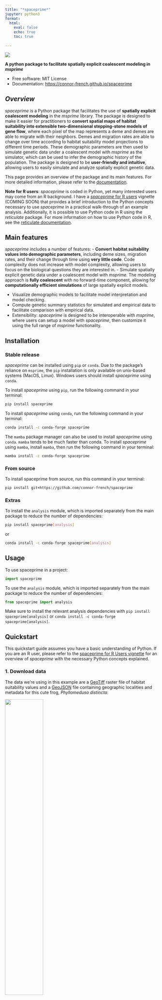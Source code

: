 ```yaml
---
title: "*spaceprime*"
jupyter: python3
format: 
  html:
    eval: false
    echo: true
    toc: true
    
---
```


[![](https://img.shields.io/pypi/v/spaceprime.svg)](https://pypi.python.org/pypi/spaceprime)

**A python package to facilitate spatially explicit coalescent modeling in *msprime***

-   Free software: MIT License
-   Documentation: <https://connor-french.github.io/spaceprime>

## *Overview*

*spaceprime* is a Python package that facilitates the use of **spatially explicit coalescent modeling** in the *msprime* library. The package is designed to make it easier for practitioners to **convert spatial maps of habitat suitability into extensible two-dimensional stepping-stone models of gene flow**, where each pixel of the map represents a deme and demes are able to migrate with their neighbors. Demes and migration rates are able to change over time according to habitat suitability model projections to different time periods. These demographic parameters are then used to simulate genetic data under a coalescent model with *msprime* as the simulator, which can be used to infer the demographic history of the population. The package is designed to be **user-friendly and intuitive**, allowing users to easily simulate and analyze spatially explicit genetic data.  

This page provides an overview of the package and its main features. For more detailed information, please refer to the [documentation](https://connor-french.github.io/spaceprime).  

**Note for R users**: *spaceprime* is coded in Python, yet many interested users may come from an R background. I have a [*spaceprime* for R users]() vignette (COMING SOON) that provides a brief introduction to the Python concepts necessary to use *spaceprime* in a practical walk-through of an example analysis. Additionally, it is possible to use Python code in R using the *reticulate* package. For more information on how to use Python code in R, see the [reticulate documentation](https://rstudio.github.io/reticulate/).  

## Main features

*spaceprime* includes a number of features: - **Convert habitat suitability values into demographic parameters**, including deme sizes, migration rates, and their change through time using **very little code**. Code complexity does not increase with model complexity, allowing users to focus on the biological questions they are interested in. - Simulate spatially explicit genetic data under a coalescent model with *msprime*. The modeling approach is **fully coalescent** with no forward-time component, allowing for **computationally efficient simulations** of large spatially explicit models.  

- Visualize demographic models to facilitate model interpretation and model checking. 
- Compute genetic summary statistics for simulated and empirical data to facilitate comparison with empirical data.  
- Extensibility: *spaceprime* is designed to be interoperable with *msprime*, where users can setup a model with *spaceprime*, then customize it using the full range of *msprime* functionality.  

## Installation

### Stable release

*spaceprime* can be installed using `pip` or `conda`. Due to the package's reliance on `msprime`, the `pip` installation is only available on unix-based systems (MacOS, Linux). Windows users should install *spaceprime* using `conda`.  

To install *spaceprime* using `pip`, run the following command in your terminal:  

```bash
pip install spaceprime
```

To install *spaceprime* using `conda`, run the following command in your terminal:  

```bash
conda install -c conda-forge spaceprime
```

The `mamba` package manager can also be used to install *spaceprime* using `conda`. `mamba` tends to be much faster than conda. To install *spaceprime* using `mamba`, install `mamba`, then run the following command in your terminal:  

```bash
mamba install -c conda-forge spaceprime
```

### From source

To install spaceprime from source, run this command in your terminal:  

```bash
pip install git+https://github.com/connor-french/spaceprime
```

### Extras

To install the `analysis` module, which is imported separately from the main package to reduce the number of dependencies:  

```bash
pip install spaceprime[analysis]
```

or

```bash
conda install -c conda-forge spaceprime[analysis]
```

## Usage

To use spaceprime in a project:  

```python
import spaceprime
```

To use the `analysis` module, which is imported separately from the main package to reduce the number of dependencies:  

```python
from spaceprime import analysis
```

::: {.callout-important}
Make sure to install the relevant analysis dependencies with `pip install spaceprime[analysis]` or `conda install -c conda-forge spaceprime[analysis]`.  
:::

## Quickstart

::: {.callout-tip}
This quickstart guide assumes you have a basic understanding of Python. If you are an R user, please refer to the [spaceprime for R Users vignette](https://connor-french.github.io/spaceprime) for an overview of *spaceprime* with the necessary Python concepts explained.
:::
### 1. Download data

The data we're using in this example are a [GeoTiff](https://en.wikipedia.org/wiki/GeoTIFF) raster file of habitat suitability values and a [GeoJSON](https://geojson.org/) file containing geographic localities and metadata for this cute frog, *Phyllomedusa distincta*:  

![](images/pdistincta.jpg){width=50% fig-align="center"}  

Follow the link to download the [projections.tif file](https://github.com/connor-french/spaceprime/raw/main/spaceprime/data/projections.tif). You do not need to download the [localities.geojson](https://raw.githubusercontent.com/connor-french/spaceprime/main/spaceprime/data/localities.geojson) file, as it is read in from the web in the code below.  


The raster file contains 23 layers, where each layer is a projection of the [habitat suitability model (aka species distribution model or ecological niche model)](https://en.wikipedia.org/wiki/Species_distribution_modelling) to a time slice in the past, ranging from the present day to 22,000 years ago in 1,000 year intervals. The habitat suitability values range from zero to one, where zero represents no suitability for the species and one represents perfect suitability. In the following plots, **yellow represents higher suitability and purple represents lower suitability**. Here are a few time slices of the model:  

```python
#| label: timeslices1
#| eval: true
#| echo: false

import spaceprime as sp #putting this here for use later
import rasterio
import matplotlib.pyplot as plt

r = rasterio.open("../spaceprime/data/projections.tif")

fig, axes = plt.subplots(2, 2, figsize=(10, 8))

for i, ax in enumerate(axes.flatten()):
  ax.imshow(r.read([1, 7, 14, 21][i]), cmap="viridis")
  ax.set_title(f"{[0, 6, 13, 20][i]} kya")

plt.tight_layout()
plt.show()
```

The GeoJSON file contains geographic localities of *P. distincta* in the Brazilian Atlantic Forest, along with metadata about each locality. Here are the localities plotted on top of the present-day habitat suitability model:  

```python
#| label: localities
#| echo: false
#| eval: true

import geopandas as gpd
import matplotlib.pyplot as plt
from rasterio.plot import show


locs = gpd.read_file("https://raw.githubusercontent.com/connor-french/spaceprime/main/spaceprime/data/localities.geojson")

fig, ax = plt.subplots(figsize=(6, 6))
r = rasterio.open("../spaceprime/data/projections.tif")
show(r.read(1), ax=ax, cmap="viridis", transform=r.transform)
locs.plot(ax=ax, color="red", markersize=50)
plt.show()

```

### 2. Read in packages and data

Now that we have our data, let's read in the packages and data we'll be using. The [GeoPandas](https://geopandas.org/en/stable/) and [Rasterio](https://rasterio.readthedocs.io/en/stable/index.html) packages are dependencies of *spaceprime*, so you shouldn't need to install them separately. They are needed for reading in locality data and habitat suitability rasters, respectively. Make sure to replace the `projections.tif` file path with the path to the file on your system:  

```python
#| label: import-data
#| eval: false

import spaceprime as sp
import geopandas as gpd
import rasterio


r = rasterio.open("projections.tif")
locs = gpd.read_file("https://raw.githubusercontent.com/connor-french/spaceprime/main/spaceprime/data/localities.geojson")
```


### 3. Set up the demographic model

Next, we'll convert the habitat suitability values into deme sizes, so each cell in the raster will represent a deme in our model. We'll use a linear transformation to convert the suitability values to deme sizes, where the suitability value is multiplied by a constant to get the deme size. The constant is the maximum local deme size, which we set to 1000. For more on transformations, see the [suitability to deme size transformation functions vignette](transformation-functions.qmd).  

```python
#| label: raster-to-demes
#| eval: true

d = sp.raster_to_demes(r, transformation="linear", max_local_size=1000)
```

Now that we have our deme sizes, we can set up the demographic model. The model that *spaceprime* uses is a two-dimensional stepping-stone model  with a global migration rate of 0.001 between neighboring demes. The global rate by default is scaled, where demes exchange the same number of migrants with their neighbors, regardless of deme size. To change this behavior, set `scale=false`. We're assuming that *P. distincta* has a generation time of one year. Using a single value for the `timesteps` argument tells spaceprime that 1000 generations passes in between each raster time step in the model.  

This step may take a few seconds (10-15 seconds on my machine) to run.  

```python
#| label: demography
#| eval: true

# initialize the model
demo = sp.spDemography()

# populate the spDemography object with the deme sizes and migration rates
demo.stepping_stone_2d(d, rate=0.001, timesteps=1000)
```


After initializing the spatial component of the simulation, it's desirable to add one or more ancestral populations to the model. This is done by providing a list of ancestral population sizes and the time (in generations) at which the spatially distributed demes migrate into the ancestral population(s). The following code adds a single ancestral population of 100,000 individuals that demes merge into 23,000 generations in the past:  

```python
#| label: anc-pops
#| eval: true

# add ancestral population
demo.add_ancestral_populations([100000], 23000)
```

### 4. Inspect your model

Now that we have our demographic model set up, we can inspect it to make sure it looks as expected. *spaceprime* has a series of `plot_()` functions that make this easier.  

#### `plot_landscape()`
`plot_landscape()` plots the deme sizes in space, which allows you to quickly inspect whether the transformation you applied to your habitat suitability map make sense. Here, we provide the demographic model object, the raster object, the index of the time slice to plot (0 for the present day in this case), and `basemap=True` to add an [OpenStreetMap](https://www.openstreetmap.org/) basemap, providing geographic context to the plot. If you don't have an internet connection, set `basemap=False` (the default) to plot without the basemap.  

```python
#| label: plot-landscape
#| eval: true

sp.plot_landscape(demo, r, 0, basemap=True)
```

#### `plot_model()`
`plot_model()` plots the deme sizes on a [folium](https://python-visualization.github.io/folium/latest/index.html) interactive  map, with precise deme sizes and outgoing migration rates for each deme present in a popup.  

```python
#| label: plot-model
#| eval: true

sp.plot_model(demo, r, 0)
```


### 4. Simulate genetic data

Before simulating this demography, we need to create a sample dictionary that translates the empirical sampling localities to the model's deme indices and maps those to the number of samples to take from each deme. By default, this function sets the number of individuals to sample from each deme to the number of empirical localities in that deme. The `coords_to_sample_dict()` function also returns two other dictionaries that are not used in this example, so we'll ignore them.  

```python
#| label: sample-dict
#| eval: true

sample_dict, _, _ = sp.coords_to_sample_dict(r, locs)
```

Now we get to simulate! The first task is to simulate the ancestry of the samples using the coalescent. All of the hard work is done through `msprime`'s `sim_ancestry()` function, for which `spaceprime` provides a convenience wrapper. This function returns a [tskit TreeSequence](https://tskit.dev/tskit/docs/stable/python-api.html#trees-and-tree-sequences), which "represents a sequence of correlated evolutionary trees along a genome" and is and incredibly powerful and compact data representation for population genomic analyses. The minimum number of arguments required for this function are the sample dictionary and the demographic model. The sequence length is also necessary for overlaying mutations in the next step. Notice the lack of mutations in the table. We'll set `record_provenance` to False to decrease the memory overhead of storing a bunch of metadata about the simulation.  

This step may take a minute or so to run.  

```python
#| label: simulate
#| eval: true

sim = sp.sim_ancestry(samples=sample_dict, demography=demo, sequence_length=1e5, record_provenance=False, random_seed=42)

print(sim)
```


We'll take a peak at a single tree from the TreeSequence object to see what it looks like. The `draw_tree()` function is a convenience function that uses `msprime`'s `draw_text()` function to plot a single tree from the TreeSequence object. Here, I removed the node labels because there are tons of nodes that crowd the plot and we're only interested in the tree structure.  

```python
#| label: draw-tree
#| eval: true

first_tree = sim.first()
node_labels = {node.id: "" for node in sim.nodes()}
first_tree.draw_svg(y_axis=True, size=(600, 400), node_labels=node_labels)
```


Overlaying mutations after simulating ancestry isn't necessary for calculating genetic summary statistics on a TreeSequence, but it is necessary if you would like to compare your simulations with empirical data that are represented as a table of genotypes rather than a TreeSequence. The `sim_mutations()` function overlays mutations on the TreeSequence object returned by `sim_ancestry()` and requires the mutation rate. The mutation rate is the number of mutations per base pair per generation. For this example, we'll use a mutation rate of 1e-10 so we don't overcrowd the tree sequence visualization. You can see from the table that the tree sequence has some mutations!  

```python
#| label: mutations
#| eval: true


sim = sp.sim_mutations(sim, rate=1e-10, random_seed=490)

print(sim)
```

And now for the tree. The red X's represent mutations on the tree, with their ID numbers next to them.

```python
#| label: draw-mutations
#| eval: true


first_tree_mut = sim.first()

node_labels = {node.id: "" for node in sim.nodes()}
first_tree_mut.draw_svg(y_axis=True, size=(600, 400), node_labels=node_labels)

```

From here, you have a few options. You can:  

- Use the `analysis` module to calculate genetic summary statistics on the TreeSequence object. For more on the `analysis` module, see the [analysis module documentation]().  
- Save the TreeSequence to use later or analyze on a platform like [tskit](https://tskit.dev/tskit/docs/stable/introduction.html) with `sim.dump(file/path/to/write/to)`.  
- Convert the TreeSequence with mutations to a genotype matrix for use in a program like [scikit-allel](https://scikit-allel.readthedocs.io/en/stable/) with `sim.genotype_matrix()`. For more information on this function, see the [tskit documentation](https://tskit.dev/tskit/docs/stable/python-api.html#tskit.TreeSequence.genotype_matrix).  
- Export the TreeSequence with mutations to a VCF file using `sim.write_vcf`. For more information on how to use this function, see the [tskit documentation](https://tskit.dev/tskit/docs/stable/python-api.html#tskit.TreeSequence.write_vcf).  


::: {.callout-warning}
## TODO
add a link to the analysis module documentation when it's ready.
:::


## Report Issues

<https://github.com/connor-french/spaceprime/issues>

## Contributing

We love contributions! Please see the [Contributing Guide](contributing.qmd) for more information.  

Please note that this project is released with a [Contributor Code of Conduct](https://github.com/connor-french/spaceprime/blob/main/CODE_OF_CONDUCT.md). By participating in this project you agree to abide by its terms.